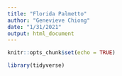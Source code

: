 ```yaml
---
title: "Florida Palmetto"
author: "Genevieve Chiong"
date: "1/31/2021"
output: html_document
---
```


```r
knitr::opts_chunk$set(echo = TRUE)

library(tidyverse)
```
